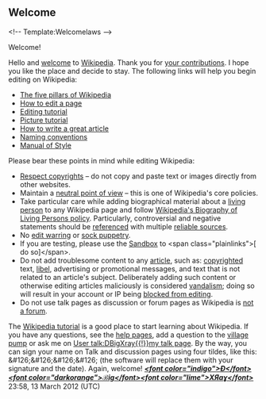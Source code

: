 <article id="35061774" title=User talk:Nishu labh>
	<talkpage id="35061774" title="User talk:Nishu labh">
== Welcome ==
&lt;!-- Template:Welcomelaws --&gt;
;Welcome!
Hello and [[Wikipedia:Welcome, newcomers|welcome]] to [[Wikipedia]]. Thank you for [[Special:Contributions/Nishu labh|your contributions]]. I hope you like the place and decide to stay. The following links will help you begin editing on Wikipedia:
*[[Wikipedia:Five pillars|The five pillars of Wikipedia]]
*[[Wikipedia:How to edit a page|How to edit a page]]
*[[Wikipedia:Tutorial|Editing tutorial]]
*[[Wikipedia:Picture tutorial|Picture tutorial]]
*[[Wikipedia:How to write a great article|How to write a great article]]
*[[Wikipedia:Naming conventions|Naming conventions]]
*[[Wikipedia:Manual of Style|Manual of Style]]

;Please bear these points in mind while editing Wikipedia:
* [[Wikipedia:Copyrights|Respect copyrights]] – do not copy and paste text or images directly from other websites.
* Maintain a [[Wikipedia:Neutral point of view|neutral point of view]] – this is one of Wikipedia's core policies.
* Take particular care while adding biographical material about a [[Wikipedia:Biographies of living persons|living person]] to any Wikipedia page and follow [[Wikipedia:Biographies of living persons|Wikipedia's Biography of Living Persons policy]]. Particularly, controversial and negative statements should be [[Wikipedia:Citing sources|referenced]] with multiple [[Wikipedia:Reliable sources|reliable sources]].
* No [[Wikipedia:Edit warring|edit warring]] or [[Wikipedia:Sock puppetry|sock puppetry]].
* If you are testing, please use the [[Wikipedia:Sandbox|Sandbox]] to &lt;span class=&quot;plainlinks&quot;&gt;[{{fullurl:Wikipedia:Sandbox|action=edit}} do so]&lt;/span&gt;.
* Do not add troublesome content to any [[Wikipedia:What is an article|article]], such as: [[copyright]]ed text, [[Wikipedia:Libel|libel]], advertising or promotional messages, and text that is not related to an article's subject. Deliberately adding such content or otherwise editing articles maliciously is considered [[Wikipedia:Vandalism|vandalism]]; doing so will result in your account or IP being [[WP:BLOCK|blocked from editing]].
* Do not use talk pages as discussion or forum pages as Wikipedia is [[WP:NOT#FORUM|not a forum]].

The [[Wikipedia:Tutorial|Wikipedia tutorial]] is a good place to start learning about Wikipedia. If you have any questions, see the [[Wikipedia:Help|help pages]], add a question to the [[Wikipedia:village pump|village pump]] or ask me on [[User talk:DBigXray{{!}}my talk page]]. By the way, you can sign your name on Talk and discussion pages using four tildes, like this: &amp;#126;&amp;#126;&amp;#126;&amp;#126; (the software will replace them with your signature and the date). Again, welcome! 
''' ''[[User:DBigXray|&lt;font color=&quot;indigo&quot;&gt;Ð&lt;/font&gt;&lt;font color=&quot;darkorange&quot;&gt;ℬig&lt;/font&gt;]][[User talk:DBigXray|&lt;font color=&quot;lime&quot;&gt;XЯaɣ&lt;/font&gt;]]'' ''' 23:58, 13 March 2012 (UTC)
	</talkpage>
</article>